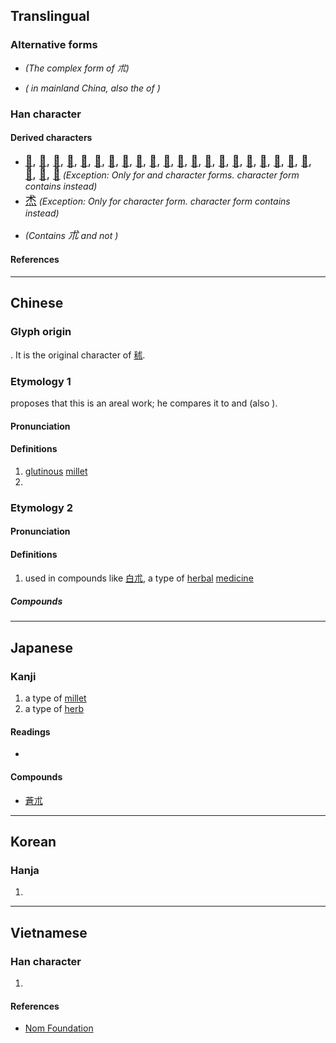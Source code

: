 {{also|术}}
{{character info}}
==Translingual==

===Alternative forms===
* {{l|mul|秫}} ''(The complex form of 朮)''
* {{l|mul|术}} ''({{w|zh:新字形|Standardized form}} in mainland China, also the {{w|Simplified Chinese|simplified form}} of {{l|mul|術}})''

===Han character===
{{Han char|rn=75|rad=木|as=01|sn=5|four=43210|canj=IJC|ids=⿺𣎳丶}}

====Derived characters====
* <span style="font-size:large;" lang=zh-Hant>[[𠰲#Translingual|𠰲]], [[𡊍#Translingual|𡊍]], [[怵#Translingual|怵]], [[𢫖#Translingual|𢫖]], [[沭#Translingual|沭]], [[𣭍#Translingual|𣭍]], [[炢#Translingual|炢]], [[㺷#Translingual|㺷]], [[述#Translingual|述]], [[𥄵#Translingual|𥄵]], [[秫#Translingual|秫]], [[䘤#Translingual|䘤]], [[絉#Translingual|絉]], [[𦈭#Translingual|𦈭]], [[訹#Translingual|訹]], [[䟣#Translingual|䟣]], [[鉥#Translingual|鉥]], [[𩖶#Translingual|𩖶]], [[𪲭#Translingual|𪲭]], [[術#Translingual|術]], [[𫀦#Translingual|𫀦]], [[𣏂#Translingual|𣏂]], [[𦬸#Translingual|𦬸]], [[㾁#Translingual|㾁]]</span> ''(Exception: Only for {{w|zh:國字標準字體|Taiwan}} and {{w|zh:常用字字形表|Hong Kong}} character forms. {{w|zh:新字形|Mainland China}} character form contains {{l|mul|术}} instead)''
* <span style="font-size:large;" lang=zh-Hant-TW>[[𤇍#Translingual|𤇍]]</span> ''(Exception: Only for {{w|zh:國字標準字體|Taiwan}} character form. {{w|zh:常用字字形表|Hong Kong}} character form contains {{l|mul|术}} instead)''
* {{l|mul|怷}} ''(Contains <big>朮</big> and not {{l|mul|术}})''

====References====
{{Han ref|kx=0509.120|dkj=14423|dj=0893.020|hdz=80019.110|uh=672E}}

----

==Chinese==

===Glyph origin===
{{Han etym}}
{{liushu|p}}. It is the original character of [[秫]].

===Etymology 1===
{{zh-forms|s=术|t2=术}}
{{zh-ref|Schuessler (2007)}} proposes that this is an areal work; he compares it to {{cog|hmx-pro|*nblut||glutinous, sticky}} and {{cog|map-pro|*pulut||sticky substance}} (also {{zh-ref|Sagart, 1993}}).

====Pronunciation====
{{zh-pron
|m=shú
|c=seot6
|mc=
|oc=y
|cat=n
}}

====Definitions====
{{zh-hanzi}}

# [[glutinous]] [[millet]]
# {{zh-alt-form|秫}}

===Etymology 2===
{{zh-forms|s=术|t2=术|alt=𦬸}}

====Pronunciation====
{{zh-pron
|m=zhú
|c=seot6
}}

====Definitions====
{{zh-hanzi}}

# used in compounds like [[白朮]], a type of [[herbal]] [[medicine]]

=====Compounds=====
{{zh-der|白朮|蒼朮|莪朮}}

----

==Japanese==

===Kanji===
{{ja-kanji|grade=|rs=木01}}

# a type of [[millet]]
# a type of [[herb]]

====Readings====
* {{ja-readings|goon=[[じゅち]]/[[ぢゅち]] (juchi), [[じゅつ]] (jutsu), [[すち]] (suchi)|kanon=[[しゅつ]] (shutsu), [[ちゅつ]] (chutsu)|kun=[[もちあわ]] (mochiawa), [[おけら]] (okera)}}

====Compounds====
* [[蒼朮]]

----

==Korean==

===Hanja===
{{ko-hanja|hangeul=출|eumhun=|rv=chul|mr=ch'ul|y=chwul}}

# {{rfdef|ko|sort=木01}}

----

==Vietnamese==

===Han character===
{{vi-readings|reading=thuật, truật|rs=木01}}

# {{rfdef|vi|sort=木01}}

====References====
* [http://nomfoundation.org/common/nom_details.php?codepoint=672e Nom Foundation]